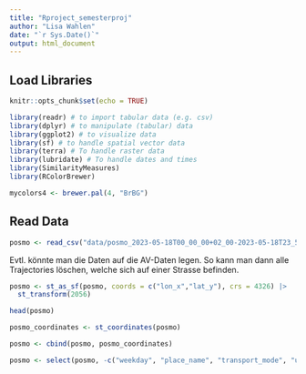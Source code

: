 ```yaml
---
title: "Rproject_semesterproj"
author: "Lisa Wahlen"
date: "`r Sys.Date()`"
output: html_document
---
```


## Load Libraries

```r
knitr::opts_chunk$set(echo = TRUE)

library(readr) # to import tabular data (e.g. csv)
library(dplyr) # to manipulate (tabular) data
library(ggplot2) # to visualize data
library(sf) # to handle spatial vector data
library(terra) # To handle raster data
library(lubridate) # To handle dates and times
library(SimilarityMeasures)
library(RColorBrewer)

mycolors4 <- brewer.pal(4, "BrBG")
```

## Read Data

```r
posmo <- read_csv("data/posmo_2023-05-18T00_00_00+02_00-2023-05-18T23_59_59+02_00.csv")
```

Evtl. könnte man die Daten auf die AV-Daten legen. So kann man dann alle Trajectories löschen, welche sich auf einer Strasse befinden.

```r
posmo <- st_as_sf(posmo, coords = c("lon_x","lat_y"), crs = 4326) |>
  st_transform(2056)

head(posmo)

posmo_coordinates <- st_coordinates(posmo)

posmo <- cbind(posmo, posmo_coordinates)

posmo <- select(posmo, -c("weekday", "place_name", "transport_mode", "user_id"))
```
